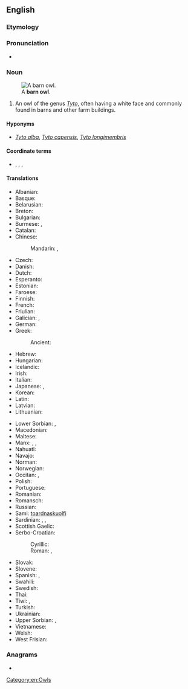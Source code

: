 {{also|barn-owl}}
==English==
{{wikipedia}}
{{wikispecies|Tyto}}

===Etymology===
{{etystub|en}}

===Pronunciation===
* {{IPA|en|/ˈbɑːn ˌaʊl/|/ˈbɑɹn ˌaʊəl/}}

===Noun===
{{en-noun}}
[[Image:Tyto alba tylluan wen detail.jpg|thumb|A '''barn owl'''.]]

# An owl of the genus ''[[Tyto]]'', often having a white face and commonly found in barns and other farm buildings.

====Hyponyms====
* {{sense|owl of the genus ''Tyto''}} ''[[Tyto alba]]'', ''[[Tyto capensis]]'', ''[[Tyto longimembris]]''

====Coordinate terms====
* {{sense|owl living in farm buildings}} {{vern|flammulated owl}}, {{l|en|great horned owl}}, {{vern|greater sooty owl}}, {{l|en|tawny owl}}

====Translations====
{{trans-top|An owl of the genus ''Tyto''}}
* Albanian: {{t|sq|kukuvajka mjekroshe}}
* Basque: {{t|eu|hontz zuri}}
* Belarusian: {{t|be|сіпуха звычайная|f}}
* Breton: {{t|br|grell voutin}}
* Bulgarian: {{t|bg|забулена сова|f}}
* Burmese: {{t|my|လင်ကောင်ပိုး}}, {{t+|my|ငှက်ဆိုး}}
* Catalan: {{t+|ca|òliba}}
* Chinese:
*: Mandarin: {{t|cmn|倉鴞|sc=Hani}}, {{t|cmn|仓鸮|tr=cāngxiāo|sc=Hani}}
* Czech: {{t|cs|sova pálená|f}}
* Danish: {{t+|da|slørugle}}
* Dutch: {{t+|nl|kerkuil|m}}
* Esperanto: {{t|eo|turstrigo}}
* Estonian: {{t|et|loorkakk}}
* Faroese: {{t|fo|hjartaugla}}
* Finnish: {{t+|fi|tornipöllö}}
* French: {{t+|fr|chouette effraie|f}}
* Friulian: {{t|fur|barbezuan}}
* Galician: {{t|gl|curuxa común}}, {{t+|gl|curuxa|f}}
* German: {{t+|de|Schleiereule|f}}
* Greek: {{t+|el|πεπλόγλαυκα|f}}
*: Ancient: {{t|grc|τυτώ|f}}
* Hebrew: {{t+|he|תנשמת|f|tr=tinshemet|sc=Hebr}}
* Hungarian: {{t+|hu|gyöngybagoly}}
* Icelandic: {{t|is|turnugla}}
* Irish: {{t|ga|scréachóg reilige|f}}
* Italian: {{t+|it|barbagianni}}
* Japanese: {{t+|ja|面梟|tr=めんふくろう, menfukurō}}, {{t+|ja|メンフクロウ|tr=menfukurō}}
* Korean: {{t|ko|가면올빼미}}
* Latin: {{t|la|parra}}
* Latvian: {{t|lv|plīvurpūce}}
* Lithuanian: {{t|lt|liepsnotoji pelėda}}
{{trans-mid}}
* Lower Sorbian: {{t|dsb|wokata sowa|f}}, {{t|dsb|pisana sowa|f}}
* Macedonian: {{t|mk|дамчест був|m}}
* Maltese: {{t|mt|barbaġann}}
* Manx: {{t|gv|hullad soailt|f}}, {{t|gv|hullad vane|f}}, {{t|gv|caillagh oie|f}}
* Nahuatl: {{t|nah|chicuahtli}}
* Navajo: {{t|nv|biniiʼłigaii}}
* Norman: {{t|nrf|blianc cahouain}}
* Norwegian: {{t|no|tårnugle}}
* Occitan: {{t|oc|dama blanca}}, {{t+|oc|caús}}
* Polish: {{t|pl|płomykówka}}
* Portuguese: {{t+|pt|coruja-das-torres|f}}
* Romanian: {{t+|ro|strigă}}
* Romansch: {{t|rm|tschuetta velada}}
* Russian: {{t|ru|сипу́ха обыкнове́нная|f}}
* Sami: [[toardnaskuolfi]]
* Sardinian: {{t|sc|cuccufiu}}, {{t|sc|stria bianca}}, {{t|sc|istria bianca}}
* Scottish Gaelic: {{t|gd|cailleach-oidhche|f}}
* Serbo-Croatian:
*: Cyrillic: {{t|sh|кукувиjа|f}}
*: Roman: {{t+|sh|kukuvija|f}}, {{t+|sh|kukuvija drijemavica}}
* Slovak: {{t|sk|plamienka driemavá|f}}
* Slovene: {{t|sl|pegasta sova|f}}
* Spanish: {{t+|es|lechuza|f}}, {{t|es|lechuza común|f}}
* Swahili: {{t+|sw|bundi}}
* Swedish: {{t+|sv|tornuggla}}
* Thai: {{t|th|นกแสก}}
* Tiwi: {{t|tiw|pinjoma}}, {{t|tiw|pinjomwa}}
* Turkish: {{t+|tr|peçeli baykuş}}
* Ukrainian: {{t|uk|сипуха|f}}
* Upper Sorbian: {{t|hsb|wokata sowa|f}}, {{t|hsb|pisana sowa|f}}
* Vietnamese: {{t|vi|cú lợn}}
* Welsh: {{t|cy|tylluan wen}}
* West Frisian: {{t|fy|goudûle}}
{{trans-bottom}}

===Anagrams===
* {{anagrams|en|a=ablnorw|Walborn}}

[[Category:en:Owls]]